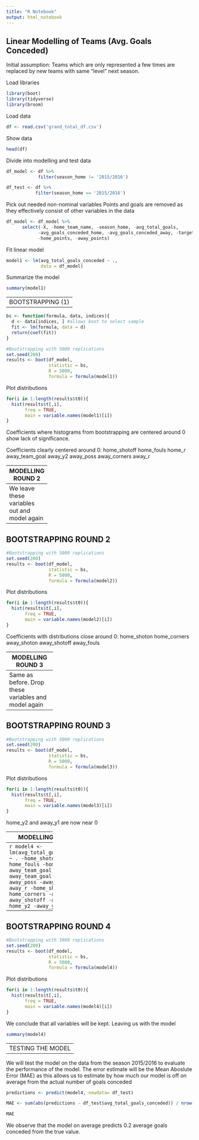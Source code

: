 ```yaml
---
title: "R Notebook"
output: html_notebook
---
```


Linear Modelling of Teams (Avg. Goals Conceded)
----------------------------
Initial assumption:
Teams which are only represented a few times are replaced by new teams with same "level" next season.


Load libraries
```r
library(boot)
library(tidyverse)
library(broom)
```

Load data
```r
df <- read.csv('grand_total_df.csv')
```



Show data
```r
head(df)
```

Divide into modelling and test data
```r
df_model <- df %>% 
            filter(season_home != '2015/2016')

df_test <- df %>% 
           filter(season_home == '2015/2016')
```


Pick out needed non-nominal variables
Points and goals are removed as they effectively consist of other variables in the data
```r
df_model <- df_model %>% 
      select(-X, -home_team_name, -season_home, -avg_total_goals, 
            -avg_goals_conceded_home, -avg_goals_conceded_away, -target_variable,
            -home_points, -away_points)
```


Fit linear model
```r
model1 <- lm(avg_total_goals_conceded ~ .,
             data = df_model)
```

Summarize the model
```r
summary(model1)
```


------
BOOTSTRAPPING (1)
------

```r
bs <- function(formula, data, indices){
  d <- data[indices, ] #allows boot to select sample
  fit <- lm(formula, data = d)
  return(coef(fit))
}

#Bootstrapping with 5000 replications
set.seed(200)
results <- boot(df_model, 
                statistic = bs,
                R = 5000,
                formula = formula(model1))
```


Plot distributions
```r

for(i in 1:length(results$t0)){
  hist(results$t[,i], 
       freq = TRUE,
       main = variable.names(model1)[i])
}
```

Coefficients where histograms from bootstrapping are centered around 0 show lack of significance.

Coefficients clearly centered around 0:
home_shotoff
home_fouls
home_r
away_team_goal
away_y2
away_poss
away_corners
away_r

---------------
MODELLING ROUND 2
---------------
We leave these variables out and model again
```r
model2 <- lm(avg_total_goals_conceded ~ . -home_shotoff -home_fouls -home_r -away_team_goal
                                          -away_team_goal -away_y2 -away_poss -away_corners -away_r,
             df_model)
```


--------------
BOOTSTRAPPING ROUND 2
--------------

```r
#Bootstrapping with 5000 replications
set.seed(200)
results <- boot(df_model, 
                statistic = bs,
                R = 5000,
                formula = formula(model2))
```


Plot distributions
```r
for(i in 1:length(results$t0)){
  hist(results$t[,i], 
       freq = TRUE,
       main = variable.names(model2)[i])
}
```

Coefficients with distributions close around 0:
home_shoton
home_corners
away_shoton
away_shotoff
away_fouls


-----------------
MODELLING ROUND 3
-----------------
Same as before. Drop these variables and model again
```r
model3 <- lm(avg_total_goals_conceded ~ . -home_shotoff -home_fouls -home_r -away_team_goal
                                          -away_team_goal -away_y2 -away_poss -away_corners -away_r
                                          -home_shoton -home_corners -away_shoton - away_shotoff -away_fouls,
             df_model)
```


---------------------
BOOTSTRAPPING ROUND 3
---------------------
```r
#Bootstrapping with 5000 replications
set.seed(200)
results <- boot(df_model, 
                statistic = bs,
                R = 5000,
                formula = formula(model3))
```


Plot distributions
```r
for(i in 1:length(results$t0)){
  hist(results$t[,i], 
       freq = TRUE,
       main = variable.names(model3)[i])
}
```

home_y2 and away_y1 are now near 0

-----------------
MODELLING ROUND 4
-----------------
```r
model4 <- lm(avg_total_goals_conceded ~ . -home_shotoff -home_fouls -home_r -away_team_goal
                                          -away_team_goal -away_y2 -away_poss -away_corners -away_r
                                          -home_shoton -home_corners -away_shoton - away_shotoff -away_fouls
                                          -home_y2 -away_y1,
             df_model)
```


---------------------
BOOTSTRAPPING ROUND 4
---------------------
```r
#Bootstrapping with 5000 replications
set.seed(200)
results <- boot(df_model, 
                statistic = bs,
                R = 5000,
                formula = formula(model4))
```


Plot distributions
```r
for(i in 1:length(results$t0)){
  hist(results$t[,i], 
       freq = TRUE,
       main = variable.names(model4)[i])
}
```


We conclude that all variables will be kept. 
Leaving us with the model
```r
summary(model4)
```

-----------------
TESTING THE MODEL
-----------------

We will test the model on the data from the season 2015/2016 to evaluate the performance of the model.
The error estimate will be the Mean Aboslute Error (MAE) as this allows us to estimate by how much our model 
is off on average from the actual number of goals conceded 

```r
predictions <- predict(model4, newdata= df_test)

MAE <- sum(abs(predictions - df_test$avg_total_goals_conceded)) / nrow(df_test)

MAE
```

We observe that the model on average predicts 0.2 average goals conceded from the true value.